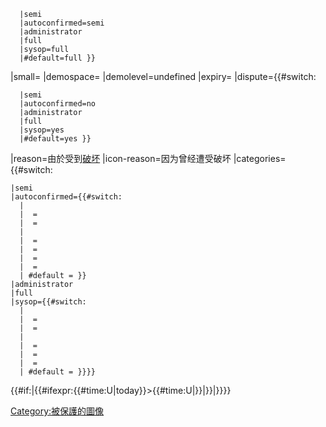    |semi
   |autoconfirmed=semi
   |administrator
   |full
   |sysop=full
   |#default=full<!--fallback value-->}}
|small=
|demospace=
|demolevel=undefined
|expiry=
|dispute={{#switch:{{PROTECTIONLEVEL:edit}}<!--having this switch may be unnecessary, but as it was "yes" here and "no" on pp-semi-vandalism, the template is changed less this way.-->
   |semi
   |autoconfirmed=no
   |administrator
   |full
   |sysop=yes<!--to enable disclaimer against version endorsement-->
   |#default=yes<!--fallback value-->}}
|reason=由於受到[[Wikipedia:VAND|破坏]]
|icon-reason=因为曾经遭受破坏
|categories=
{{#switch:{{PROTECTIONLEVEL:edit}}
 |semi
 |autoconfirmed={{#switch: {{NAMESPACE}}
   | {{ns:2}}
   | {{ns:3}} = [[Category:被半保護的用戶頁|{{PAGENAME}}]]
   | {{ns:6}} = [[Category:被保護的圖像|{{PAGENAME}}]]
   | {{ns:4}}
   | {{ns:12}} = [[Category:被半保护的页面|{{PAGENAME}}]]
   | {{ns:100}} = [[Category:被半保护的页面|{{PAGENAME}}]]
   | {{ns:10}} = [[Category:被半保護的模板|{{PAGENAME}}]]
   | {{ns:828}} = [[Category:被半保护的模块|{{PAGENAME}}]]
   | #default = {{talk other|[[Category:被半保护的页面|{{PAGENAME}}]]|[[Category:避免破坏保护|{{PAGENAME}}]]}}}}
 |administrator
 |full
 |sysop={{#switch: {{NAMESPACE}}
   | {{ns:2}}
   | {{ns:3}} = [[Category:被保護的用戶頁|{{PAGENAME}}]]
   | {{ns:6}} = [[Category:被保護的圖像]]
   | {{ns:4}}
   | {{ns:12}} = [[Category:被保护的页面|{{PAGENAME}}]]
   | {{ns:10}} = [[Category:被保護的模板|{{PAGENAME}}]]
   | {{ns:828}} = [[Category:被半保护的模块|{{PAGENAME}}]]
   | #default = {{talk other|[[Category:被保护的页面|{{PAGENAME}}]]|[[Category:避免破坏保护|{{PAGENAME}}]]}}}}}}
{{#if:|{{#ifexpr:{{#time:U|today}}>{{#time:U|{{{expiry}}}}}|[[Category:保護狀態與保護標誌不符的頁面|{{PAGENAME}}]]}}|[[Category:被永久保护的页面|{{PAGENAME}}]]}}}}